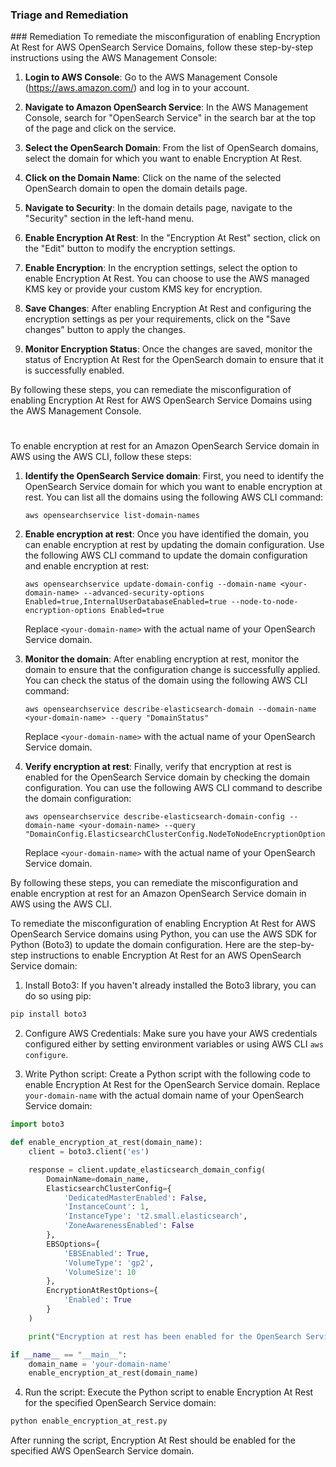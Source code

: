 
### Triage and Remediation
<Tabs>
<Tab title='Remediation'>
### Remediation

<AccordionGroup>
<Accordion title='Using Console' defaultOpen='true'>
To remediate the misconfiguration of enabling Encryption At Rest for AWS OpenSearch Service Domains, follow these step-by-step instructions using the AWS Management Console:

1. **Login to AWS Console**: Go to the AWS Management Console (https://aws.amazon.com/) and log in to your account.

2. **Navigate to Amazon OpenSearch Service**: In the AWS Management Console, search for "OpenSearch Service" in the search bar at the top of the page and click on the service.

3. **Select the OpenSearch Domain**: From the list of OpenSearch domains, select the domain for which you want to enable Encryption At Rest.

4. **Click on the Domain Name**: Click on the name of the selected OpenSearch domain to open the domain details page.

5. **Navigate to Security**: In the domain details page, navigate to the "Security" section in the left-hand menu.

6. **Enable Encryption At Rest**: In the "Encryption At Rest" section, click on the "Edit" button to modify the encryption settings.

7. **Enable Encryption**: In the encryption settings, select the option to enable Encryption At Rest. You can choose to use the AWS managed KMS key or provide your custom KMS key for encryption.

8. **Save Changes**: After enabling Encryption At Rest and configuring the encryption settings as per your requirements, click on the "Save changes" button to apply the changes.

9. **Monitor Encryption Status**: Once the changes are saved, monitor the status of Encryption At Rest for the OpenSearch domain to ensure that it is successfully enabled.

By following these steps, you can remediate the misconfiguration of enabling Encryption At Rest for AWS OpenSearch Service Domains using the AWS Management Console.

#
</Accordion>

<Accordion title='Using CLI'>
To enable encryption at rest for an Amazon OpenSearch Service domain in AWS using the AWS CLI, follow these steps:

1. **Identify the OpenSearch Service domain**: First, you need to identify the OpenSearch Service domain for which you want to enable encryption at rest. You can list all the domains using the following AWS CLI command:
   ```
   aws opensearchservice list-domain-names
   ```

2. **Enable encryption at rest**: Once you have identified the domain, you can enable encryption at rest by updating the domain configuration. Use the following AWS CLI command to update the domain configuration and enable encryption at rest:
   ```
   aws opensearchservice update-domain-config --domain-name <your-domain-name> --advanced-security-options Enabled=true,InternalUserDatabaseEnabled=true --node-to-node-encryption-options Enabled=true
   ```
   Replace `<your-domain-name>` with the actual name of your OpenSearch Service domain.

3. **Monitor the domain**: After enabling encryption at rest, monitor the domain to ensure that the configuration change is successfully applied. You can check the status of the domain using the following AWS CLI command:
   ```
   aws opensearchservice describe-elasticsearch-domain --domain-name <your-domain-name> --query "DomainStatus"
   ```
   Replace `<your-domain-name>` with the actual name of your OpenSearch Service domain.

4. **Verify encryption at rest**: Finally, verify that encryption at rest is enabled for the OpenSearch Service domain by checking the domain configuration. You can use the following AWS CLI command to describe the domain configuration:
   ```
   aws opensearchservice describe-elasticsearch-domain-config --domain-name <your-domain-name> --query "DomainConfig.ElasticsearchClusterConfig.NodeToNodeEncryptionOptions"
   ```
   Replace `<your-domain-name>` with the actual name of your OpenSearch Service domain.

By following these steps, you can remediate the misconfiguration and enable encryption at rest for an Amazon OpenSearch Service domain in AWS using the AWS CLI.
</Accordion>

<Accordion title='Using Python'>
To remediate the misconfiguration of enabling Encryption At Rest for AWS OpenSearch Service domains using Python, you can use the AWS SDK for Python (Boto3) to update the domain configuration. Here are the step-by-step instructions to enable Encryption At Rest for an AWS OpenSearch Service domain:

1. Install Boto3: If you haven't already installed the Boto3 library, you can do so using pip:

```bash
pip install boto3
```

2. Configure AWS Credentials: Make sure you have your AWS credentials configured either by setting environment variables or using AWS CLI `aws configure`.

3. Write Python script: Create a Python script with the following code to enable Encryption At Rest for the OpenSearch Service domain. Replace `your-domain-name` with the actual domain name of your OpenSearch Service domain:

```python
import boto3

def enable_encryption_at_rest(domain_name):
    client = boto3.client('es')

    response = client.update_elasticsearch_domain_config(
        DomainName=domain_name,
        ElasticsearchClusterConfig={
            'DedicatedMasterEnabled': False,
            'InstanceCount': 1,
            'InstanceType': 't2.small.elasticsearch',
            'ZoneAwarenessEnabled': False
        },
        EBSOptions={
            'EBSEnabled': True,
            'VolumeType': 'gp2',
            'VolumeSize': 10
        },
        EncryptionAtRestOptions={
            'Enabled': True
        }
    )

    print("Encryption at rest has been enabled for the OpenSearch Service domain: {}".format(domain_name))

if __name__ == "__main__":
    domain_name = 'your-domain-name'
    enable_encryption_at_rest(domain_name)
```

4. Run the script: Execute the Python script to enable Encryption At Rest for the specified OpenSearch Service domain:

```bash
python enable_encryption_at_rest.py
```

After running the script, Encryption At Rest should be enabled for the specified AWS OpenSearch Service domain.
</Accordion>

</AccordionGroup>
</Tab>
</Tabs>

